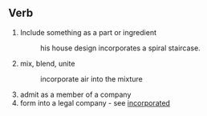 ==Verb==

# Include something as a part or ingredient
#:his house design incorporates a spiral staircase.
# mix, blend, unite
#:incorporate air into the mixture
# admit as a member of a company
# form into a legal company - see [[incorporated]]